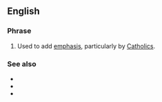 ==English==

===Phrase===
{{head|en|phrase}}

# {{label|en|idiomatic}} Used to add [[emphasis]], particularly by [[Catholics]].

===See also===
* {{l|en|Jesus, Mary and Joseph}}
* {{l|en|sweet Jesus}}
* {{l|en|sweet Mary mother of God}}